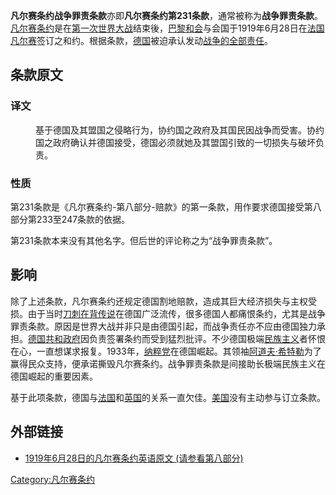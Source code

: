 '''凡尔赛条约战争罪责条款'''亦即'''凡尔赛条约第231条款'''，通常被称为'''战争罪责条款'''。[[凡尔赛条约|凡尔赛条约]]是在[[第一次世界大战|第一次世界大战]]结束後，[[巴黎和会|巴黎和会]]与会国于1919年6月28日在[[法国|法国]][[凡尔赛|凡尔赛]]签订之和约。根据条款，[[德国|德国]]被迫承认发动[[戰爭責任|战争的全部责任]]。

== 条款原文 ==

<blockquote style="border: 1px solid blue; padding: 2em;">
{{lang|en|The Allied and Associated Governments affirm and Germany accepts the responsibility of Germany and her allies for causing all the loss and damage to which the Allied and Associated Governments and their nationals have been subjected as a consequence of the war imposed upon them by the aggression of Germany and her allies.}}
</blockquote> 

=== 译文 ===
:基于德国及其盟国之侵略行为，协约国之政府及其国民因战争而受害。协约国之政府确认并德国接受，德国必须就她及其盟国引致的一切损失与破坏负责。

=== 性质 ===
第231条款是《凡尔赛条约-第八部分-赔款》的第一条款，用作要求德国接受第八部分第233至247条款的依据。

第231条款本来没有其他名字。但后世的评论称之为“战争罪责条款”。

== 影响 ==
除了上述条款，凡尔赛条约还规定德国割地赔款，造成其巨大经济损失与主权受损。由于当时[[刀刺在背传说|刀刺在背传说]]在德国广泛流传，很多德国人都痛恨条约，尤其是战争罪责条款。原因是世界大战并非只是由德国引起，而战争责任亦不应由德国独力承担。[[魏玛共和国|德国共和政府]]因负责签署条约而受到猛烈批评。不少德国极端[[民族主义|民族主义]]者怀恨在心，一直想谋求报复。1933年，[[纳粹党|纳粹党]]在德国崛起。其领袖[[阿道夫·希特勒|阿道夫·希特勒]]为了赢得民众支持，便承诺撕毁凡尔赛条约。战争罪责条款是间接助长极端民族主义在德国崛起的重要因素。

基于此项条款，德国与[[法国|法国]]和[[英国|英国]]的关系一直欠佳。[[美国|美国]]没有主动参与订立条款。

== 外部链接 ==

* [https://web.archive.org/web/20060503220755/http://www.yale.edu/lawweb/avalon/imt/menu.htm 1919年6月28日的凡尔赛条约英语原文 (请参看第八部分)]

[[Category:凡尔赛条约|Category:凡尔赛条约]]